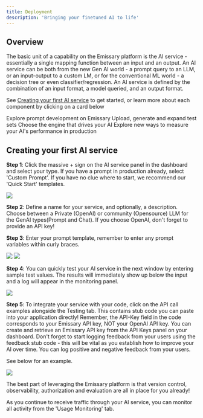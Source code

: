 ```yaml
---
title: Deployment
description: 'Bringing your finetuned AI to life'
---
```


## Overview
The basic unit of a capability on the Emissary platform is the AI service - essentially a single mapping function between an input and an output.
An AI service can be both from the new Gen AI world - a prompt query to an LLM, or an input-output to a custom LM, or for the conventional ML world - a decision tree or even classifier/regression.
An AI service is defined by the combination of an input format, a model queried, and an output format. 

See [Creating your first AI service](#creating-your-first-ai-service) to get started, or learn more about each component by clicking on a card below

<CardGroup cols={2}>
  <Card
    title="Service Types"
    icon="palette"
    href="https://docs.withemissary.com/service_creation/types"
  >
    Explore prompt development on Emissary
  </Card>
  <Card
    title="Setting Up your Service"
    icon="code"
    href="https://docs.withemissary.com/service_creation/setup"
  >
Upload, generate and expand test sets
  </Card>
  <Card
    title="Monitoring Services"
    icon="screwdriver-wrench"
    href="https://docs.withemissary.com/service_creation/monitoring"
  >
Choose the engine that drives your AI
  </Card>
  <Card
    title="Versioning Services"
    icon="stars"
    href="https://docs.withemissary.com/service_creation/versioning"
  >
  Explore new ways to measure your AI's performance in production
  </Card>
</CardGroup>


## Creating your first AI service

**Step 1**: Click the massive + sign on the AI service panel in the dashboard and select your type. If you have a prompt in production already, select 'Custom Prompt'. If you have no clue where to start, we recommend our 'Quick Start' templates.
<Frame>
  <img src="/images/service_creation/create.png" style={{ borderRadius: '0.5rem' }} />
</Frame>


**Step 2**: Define a name for your service, and optionally, a description. Choose between a Private (OpenAI) or community (Opensource) LLM for the GenAI types(Prompt and Chat). 
If you choose OpenAI, don't forget to provide an API key!

**Step 3**: Enter your prompt template, remember to enter any prompt variables within curly braces.

<CardGroup cols={2}>
  <Card>
    <img src="/images/service_creation/name_desc.png" />
  </Card>
  <Card>
    <img src="/images/service_creation/prompt.png" />
  </Card>
</CardGroup>


**Step 4**: You can quickly test your AI service in the next window by entering sample test values. The results will immediately show up below the input and a log will appear in the monitoring panel.
<Frame>
  <img src="/images/service_creation/testing.png" style={{ borderRadius: '0.5rem' }} />
</Frame>


**Step 5**: To integrate your service with your code, click on the API call examples alongside the Testing tab. This contains stub code you can paste into your application directly!
Remember, the API-Key field in the code corresponds to your Emissary API key, NOT your OpenAI API key. You can create and retrieve an Emissary API key from the API Keys panel on your dashboard.
Don't forget to start logging feedback from your users using the feedback stub code - this will be vital as you establish how to improve your AI over time. You can log positive and negative feedback from your users. 


See below for an example. 

<Frame>
  <img src="/images/service_creation/api_key.png" style={{ borderRadius: '0.5rem' }} />
</Frame>


The best part of leveraging the Emissary platform is that version control, observability, authorization and evaluation are all in place for you already! 

As you continue to receive traffic through your AI service, you can monitor all activity from the 'Usage Monitoring' tab.